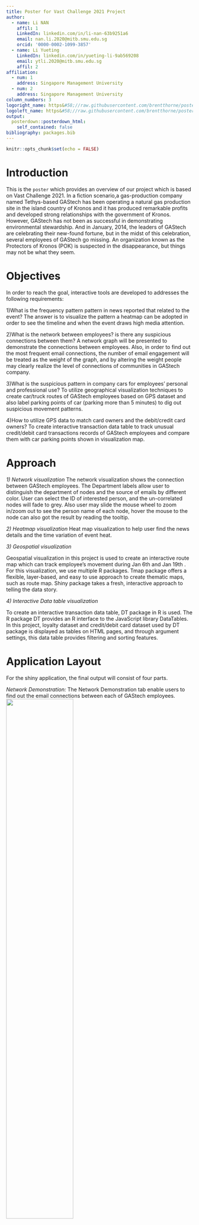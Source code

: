 ```yaml
---
title: Poster for Vast Challenge 2021 Project
author:
  - name: Li NAN
    affil: 1
    LinkedIn: linkedin.com/in/li-nan-63b9251a6
    email: nan.li.2020@mitb.smu.edu.sg
    orcid: '0000-0002-1099-3857'
  - name: Li Yueting
    LinkedIn: linkedin.com/in/yueting-li-9ab569208
    email: ytli.2020@mitb.smu.edu.sg
    affil: 2
affiliation:
  - num: 1
    address: Singapore Management University
  - num: 2
    address: Singapore Management University
column_numbers: 3
logoright_name: https&#58;//raw.githubusercontent.com/brentthorne/posterdown/master/images/betterhexlogo.png
logoleft_name: https&#58;//raw.githubusercontent.com/brentthorne/posterdown/master/images/betterhexlogo.png
output: 
  posterdown::posterdown_html:
    self_contained: false
bibliography: packages.bib
---
```


```r
knitr::opts_chunk$set(echo = FALSE)
```

# Introduction

This is the `poster` which provides an overview of our project which is based on Vast Challenge 2021.
In a fiction scenario,a gas-production company named Tethys-based GAStech has been operating a natural gas production site in the island country of Kronos and it has produced remarkable profits and developed strong relationships with the government of Kronos. However, GAStech has not been as successful in demonstrating environmental stewardship. And in January, 2014, the leaders of GAStech are celebrating their new-found fortune, but in the midst of this celebration, several employees of GAStech go missing. An organization known as the Protectors of Kronos (POK) is suspected in the disappearance, but things may not be what they seem.

# Objectives
In order to reach the goal, interactive tools are developed to addresses the following requirements: 

1)What is the frequency pattern pattern in news reported that related to the event?
The answer is to visualize the pattern a heatmap can be adopted in order to see the timeline and when the event draws high media attention.

2)What is the network between employees? is there any suspicious connections between them?
A network graph will be presented to demonstrate the connections between employees. Also, in order to find out the most frequent email connections, the number of email engagement will be treated as the weight of the graph, and by altering the weight people may clearly realize the level of connections of communities in GAStech company.

3)What is the suspicious pattern in company cars for employees’ personal and professional use? 
To utilize geographical visualization techniques to create car/truck routes of GAStech employees based on GPS dataset and also label parking points of car (parking more than 5 minutes) to dig out suspicious movement patterns. 

4)How to utilize GPS data to match card owners and the debit/credit card owners?
To create interactive transaction data table to track unusual credit/debit card transactions records of GAStech employees and compare them with car parking points shown in visualization map.

# Approach
 
*1) Network visualization*
The network visualization shows the connection between GAStech employees. The Department labels allow user to distinguish the department of nodes and the source of emails by different color. User can select the ID of interested person, and the un-correlated nodes will fade to grey. Also user may slide the mouse wheel to zoom in/zoom out to see the person name of each node, hover the mouse to the node can also got the result by reading the tooltip.

*2) Heatmap visualization*
Heat map visualization to help user find the news details and the time variation of event heat.

*3) Geospatial visualization*

Geospatial visualization in this project is used to create an interactive route map which can track employee’s movement during Jan 6th and Jan 19th . For this visualization, we use multiple R packages. Tmap package offers a flexible, layer-based, and easy to use approach to create thematic maps, such as route map. Shiny package takes a fresh, interactive approach to telling the data story.

*4) Interactive Data table visualization*

To create an interactive transaction data table, DT package in R is used. The R package DT provides an R interface to the JavaScript library DataTables. In this project, loyalty dataset and credit/debit card dataset used by DT package is displayed as tables on HTML pages, and through argument settings, this data table provides filtering and sorting features.

# Application Layout
For the shiny application, the final output will consist of four parts.

*Network Demonstration:*
The Network Demonstration tab enable users to find out the email connections between each of GAStech employees. 
  ![](image\tab1.png){width=60%}

*Time Stamps:* 
This tab present the Heat map visualization and DT table can help user find the news details and the time variation of the event heat.
  ![](image\tab2.png){width=60%}

*Map Visualization:*
The geospatial visualization and interactive data table help the user to understand and match the relationship between card owners and car drivers, and to provide insights of unusual movements of car drivers to detect suspicious persons and noticeable activities.
  ![](image\tab3.png){width=60%}

*Backup table:*
This is the backup table for network visualization which is similar to the DT table in the first tab - Network Demonstration, the only difference is this graph can be used to find the people who receive emails.
  ![](image\tab4.png){width=60%}

# Future Work
This paper set out the development of a web application targeted at providing an interactive visualization tool to help minimize time to have a thorough understanding of person’s social connection and background (e.g. car owner/credit card owner/daily movement/daily spend) and detect suspicious patterns.

Also By observing the timeline, it helps people quickly locate the time point of the incident for interactive comparison. And the Network visualization demonstrate the personal & official connections between people, which enable analysts to quickly understand a person’s social network and identify possible suspects and insiders.

However, shiny app also have some demerits that needs to be improved in the future.

### For application:###

1.	Consider add “select all” action button. This will help to detect each day all the driver’s movement.
2.	Instead of using Car ID as input, consider using Employee title and Employee department as input, which can help to find relationship between different departments.
3.	Consider Add starting time and end time in the tooltip, which can be more helpful for detecting suspicious gathering groups.
4.  There are only nodes that represent GAStech employees in network, however, there are more than emails within GAStech company provided in the data set, it might be useful to also include nodes outside the company for a vaster social connection evaluation
5.  In order to investigate the time distribution of email sending, an comparison graph that gives the email activity related to weekday might be helpful

### For future direction:###

1.	Needs to develop more visualizations to summarize employee’s gathering spots to identify their private relationships.
2.	Needs to combine products of social networking visualization and route map visualization to find more insights, like creating a dashboard to combine.


```r
knitr::write_bib(c('knitr','rmarkdown','posterdown','pagedown'), 'packages.bib')
```